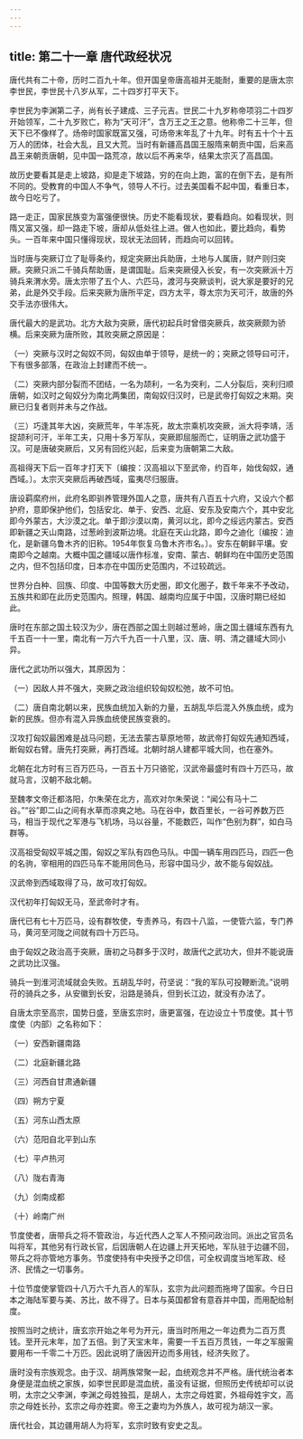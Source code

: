 ```yaml
---
---
---
```

title: 第二十一章 唐代政经状况
---



唐代共有二十帝，历时二百九十年。但开国皇帝唐高祖并无能耐，重要的是唐太宗李世民，李世民十八岁从军，二十四岁打平天下。

李世民为李渊第二子，尚有长子建成、三子元吉。世民二十九岁称帝项羽二十四岁开始领军，二十九岁败亡，称为“天可汗”，含万王之王之意。他称帝二十三年，但天下已不像样了。炀帝时国家既富又强，可炀帝末年乱了十九年。时有五十个十五万人的团体，社会大乱，且又大荒。当时有新疆高昌国王服隋来朝贡中国，后来高昌王来朝贡唐朝，见中国一路荒凉，故以后不再来华，结果太宗灭了高昌国。

故历史要看其是走上坡路，抑是走下坡路，穷的在向上跑，富的在倒下去，是有所不同的。受教育的中国人不争气，领导人不行。过去美国看不起中国，看重日本，故今日吃亏了。

路一走正，国家民族变为富强便很快。历史不能看现状，要看趋向。如看现状，则隋又富又强，却一路走下坡，唐却从低处往上进。做人也如此，要比趋向，看势头。一百年来中国只懂得现状，现状无法回转，而趋向可以回转。

当时唐与突厥订立了耻辱条约，规定突厥出兵助唐，土地与人属唐，财产则归突厥。突厥只派二千骑兵帮助唐，是谓国耻。后来突厥侵入长安，有一次突厥派十万骑兵来渭水旁。唐太宗带了五个人、六匹马，渡河与突厥谈判，说大家是要好的兄弟，此是外交手段。后来突厥为唐所平定，四方太平，尊太宗为天可汗，故唐的外交手法亦很伟大。

唐代最大的是武功。北方大敌为突厥，唐代初起兵时曾借突厥兵，故突厥颇为骄横。后来突厥为唐所败，其败突厥之原因是：

（一）突厥与汉时之匈奴不同，匈奴由单于领导，是统一的；突厥之领导曰可汗，下有很多部落，在政治上封建而不统一。

（二）突厥内部分裂而不团结，一名为颉利，一名为突利，二人分裂后，突利归顺唐朝，如汉时之匈奴分为南北两集团，南匈奴归汉时，已是武帝打匈奴之末期。突厥已归复者则并未与之作战。

（三）巧逢其年大凶，突厥荒年，牛羊冻死，故太宗乘机攻突厥，派大将李靖，活捉颉利可汗，半年工夫，只用十多万军队，突厥即屈服而亡，证明唐之武功盛于汉。可是唐破突厥后，又另有回纥兴起，后来变为唐朝第二大敌。

高祖得天下后一百年才打天下〔编按：汉高祖以下至武帝，约百年，始伐匈奴，通西域。〕。太宗灭突厥后再破西域，蛮夷尽归服唐。

唐设羁縻府州，此府名即驯养管理外国人之意，唐共有八百五十六府，又设六个都护府，意即保护他们，包括安北、单于、安西、北庭、安东及安南六个，其中安北即今外蒙古，大沙漠之北。单于即沙漠以南，黄河以北，即今之绥远内蒙古。安西即新疆之天山南路，过葱岭到波斯边境。北庭在天山北路，即今之迪化〔编按：迪化，是新疆乌鲁木齐的旧称。1954年恢复乌鲁木齐市名。〕。安东在朝鲜平壤。安南即今之越南。大概中国之疆域以唐作标准，安南、蒙古、朝鲜均在中国历史范围之内，但不包括印度，日本亦在中国历史范围内，不过较疏远。

世界分白种、回族、印度、中国等数大历史圈，即文化圈子，数千年来不予改动，五族共和即在此历史范围内。照理，韩国、越南均应属于中国，汉唐时期已经如此。

唐时在东部之国土较汉为少，唐在西部之国土则越过葱岭，唐之国土疆域东西有九千五百一十一里，南北有一万六千九百一十八里，汉、唐、明、清之疆域大同小异。

唐代之武功所以强大，其原因为：

（一）因敌人并不强大，突厥之政治组织较匈奴松弛，故不可怕。

（二）唐自南北朝以来，民族血统加入新的力量，五胡乱华后混入外族血统，成为新的民族。但亦有混入异族血统使民族变衰的。

汉攻打匈奴最困难是战马问题，无法去蒙古草原地带，故武帝打匈奴先通知西域，断匈奴右臂。唐先打突厥，再打西域。北朝时胡人建都平城大同，也在塞外。

北朝在北方时有三百万匹马，一百五十万只骆驼，汉武帝最盛时有四十万匹马，故就马言，汉朝不敌北朝。

至魏孝文帝迁都洛阳，尔朱荣在北方，高欢对尔朱荣说：“闻公有马十二谷。”“谷”即二山之间有水草而凉爽之地。马在谷中，数百里长，一谷可养数万匹马，相当于现代之军港与飞机场，马以谷量，不能数匹，叫作“色别为群”，如白马群等。

汉高祖受匈奴平城之围，匈奴之军队有四色马队。中国一辆车用四匹马，四匹一色的名驹，宰相用的四匹马车不能用同色马，形容中国马少，故不能与匈奴战。

汉武帝到西域取得了马，故可攻打匈奴。

汉代初年打匈奴无马，至武帝时才有。

唐代已有七十万匹马，设有群牧使，专责养马，有四十八监，一使管六监，专门养马，黄河至河陇之间就有四十万匹马。

由于匈奴之政治高于突厥，唐初之马群多于汉时，故唐代之武功大，但并不能说唐之武功比汉强。

骑兵一到淮河流域就会失败。五胡乱华时，苻坚说：“我的军队可投鞭断流。”说明苻的骑兵之多，从安徽到长安，沿路是骑兵，但到长江边，就没有办法了。

自唐太宗至高宗，国势日盛，至唐玄宗时，唐更富强，在边设立十节度使。其十节度使（内部）之名称如下：

（一）安西新疆南路

（二）北庭新疆北路

（三）河西自甘肃通新疆

（四）朔方宁夏

（五）河东山西太原

（六）范阳自北平到山东

（七）平卢热河

（八）陇右青海

（九）剑南成都

（十）岭南广州

节度使者，唐带兵之将不管政治，与近代西人之军人不预问政治同。派出之官员名叫将军，其他另有行政长官，后因唐朝人在边疆上开天拓地，军队驻于边疆不回，带兵之将亦管地方事务。节度使持有中央授予之印信，可全权调度当地军政、经济、民情之一切事务。

十位节度使掌管四十八万六千九百人的军队，玄宗为此问题而拖垮了国家。今日日本之海陆军要与美、苏比，故不得了。日本与英国都曾有意吞并中国，而用配给制度。

按照当时之统计，唐玄宗开始之年号为开元，唐当时所用之一年边费为二百万贯钱。至开元末年，加了五倍。到了天宝末年，需要一千五百万贯钱，一年之军服需要用布一千零二十万匹。因此说明了唐因开边而多用钱，经济失败了。

唐时没有宗族观念。由于汉、胡两族常聚一起，血统观念并不严格。唐代统治者本身便是混血统之家族，如李世民即是混血统，虽没有证据，但照历史传统却可以说明，太宗之父李渊，李渊之母姓独孤，是胡人，太宗之母姓窦，外祖母姓宇文，高宗之母姓长孙，玄宗之母亦姓窦。帝王之妻均为外族人，故可视为胡汉一家。

唐代社会，其边疆用胡人为将军，玄宗时致有安史之乱。